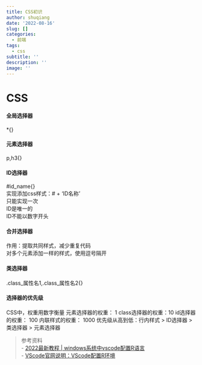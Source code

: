 ```yaml
---
title: CSS初识
author: shuqiang
date: '2022-08-16'
slug: []
categories:
  - 前端
tags:
  - css
subtitle: ''
description: ''
image: ''
---
```


# CSS

#### 全局选择器 
*{} 

#### 元素选择器 
p,h3{} 

#### ID选择器 

\#id_name{} \
实现添加css样式：# + 'ID名称' \
只能实现一次\
ID是唯一的\
ID不能以数字开头\

#### 合并选择器 
作用：提取共同样式，减少重复代码\
对多个元素添加一样的样式，使用逗号隔开


#### 类选择器 
.class_属性名1,.class_属性名2{}

#### 选择器的优先级 
CSS中，权重用数字衡量
元素选择器的权重： 1 
class选择器的权重：10 
id选择器的权重：   100 
内联样式的权重：   1000 
优先级从高到低：行内样式 > ID选择器 > 类选择器 > 元素选择器


> 参考资料\
- [2022最新教程 | windows系统中vscode配置R语言](https://blog.csdn.net/yijiaobani/article/details/124009210)\
- [VScode官网说明：VScode配置R环境](https://code.visualstudio.com/docs/languages/r)\